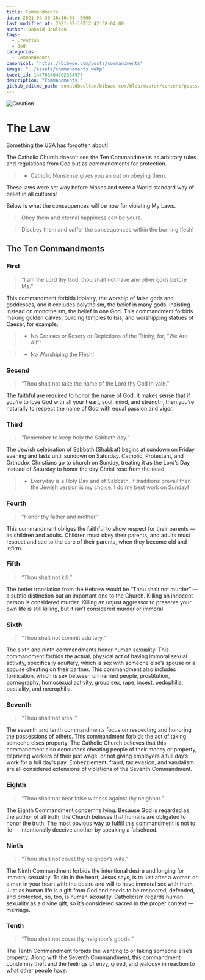 ```yaml
---
title: Commandments
date: 2021-04-30 16:16:01 -0600
last_modified_at: 2021-07-10T12:42:38-04:00
author: Donald Boulton
tags:
  - Creation
  - God
categories:
  - Commandments
canonical: "https://bibwoe.com/posts/commandments"
image: "../assets/commandments.webp"
tweet_id: 144763404702334977
description: "Commandments."
github_editme_path: donaldboulton/bibwoe.com/blob/master/content/posts/commandments.mdx
---
```





![Creation](./commandments.webp)

# The Law

Something the USA has forgotten about!

The Catholic Church doesn’t see the Ten Commandments as arbitrary rules and regulations from God but as commandments for protection.

> * Catholic Nonsense gives you an out on obeying them.

These laws were set way before Moses and were a World standard way of belief in all cultures!

Below is what the consequences will be now for violating My Laws.

> Obey them and eternal happiness can be yours.

> Disobey them and suffer the consequences within the burning flesh!

## The Ten Commandments

### First

> “I am the Lord thy God, thou shalt not have any other gods before Me.”

This commandment forbids idolatry, the worship of false gods and goddesses, and it excludes polytheism, the belief in many gods, insisting instead on monotheism, the belief in one God. This commandment forbids making golden calves, building temples to Isis, and worshipping statues of Caesar, for example.

> - No Crosses or Rosery or Depictions of the Trinity, for, "We Are All"!

> - No Worshiping the Flesh!

### Second

> “Thou shalt not take the name of the Lord thy God in vain.”

The faithful are required to honor the name of God. It makes sense that if you’re to love God with all your heart, soul, mind, and strength, then you’re naturally to respect the name of God with equal passion and vigor.

### Third

> “Remember to keep holy the Sabbath day.”

The Jewish celebration of Sabbath (Shabbat) begins at sundown on Friday evening and lasts until sundown on Saturday. Catholic, Protestant, and Orthodox Christians go to church on Sunday, treating it as the Lord’s Day instead of Saturday to honor the day Christ rose from the dead.

> - Everyday is a Holy Day and of Sabbath, If traditions prevail then the Jewish version is my choice. I do my best work on Sunday!

### Fourth

> “Honor thy father and mother.”

This commandment obliges the faithful to show respect for their parents — as children and adults. Children must obey their parents, and adults must respect and see to the care of their parents, when they become old and infirm.

### Fifth

> “Thou shalt not kill.”

The better translation from the Hebrew would be “Thou shalt not murder” — a subtle distinction but an important one to the Church. Killing an innocent person is considered murder. Killing an unjust aggressor to preserve your own life is still killing, but it isn’t considered murder or immoral.

### Sixth

> “Thou shalt not commit adultery.”

The sixth and ninth commandments honor human sexuality. This commandment forbids the actual, physical act of having immoral sexual activity, specifically adultery, which is sex with someone else’s spouse or a spouse cheating on their partner. This commandment also includes fornication, which is sex between unmarried people, prostitution, pornography, homosexual activity, group sex, rape, incest, pedophilia, bestiality, and necrophilia.

### Seventh

> “Thou shalt not steal.”

The seventh and tenth commandments focus on respecting and honoring the possessions of others. This commandment forbids the act of taking someone elses property. The Catholic Church believes that this commandment also denounces cheating people of their money or property, depriving workers of their just wage, or not giving employers a full day’s work for a full day’s pay. Embezzlement, fraud, tax evasion, and vandalism are all considered extensions of violations of the Seventh Commandment.

### Eighth

> “Thou shalt not bear false witness against thy neighbor.”

The Eighth Commandment condemns lying. Because God is regarded as the author of all truth, the Church believes that humans are obligated to honor the truth. The most obvious way to fulfill this commandment is not to lie — intentionally deceive another by speaking a falsehood.

### Ninth

> “Thou shalt not covet thy neighbor’s wife.”

The Ninth Commandment forbids the intentional desire and longing for immoral sexuality. To sin in the heart, Jesus says, is to lust after a woman or a man in your heart with the desire and will to have immoral sex with them. Just as human life is a gift from God and needs to be respected, defended, and protected, so, too, is human sexuality. Catholicism regards human sexuality as a divine gift, so it’s considered sacred in the proper context — marriage.

### Tenth

> “Thou shalt not covet thy neighbor’s goods.”

The Tenth Commandment forbids the wanting to or taking someone else’s property. Along with the Seventh Commandment, this commandment condemns theft and the feelings of envy, greed, and jealousy in reaction to what other people have.




